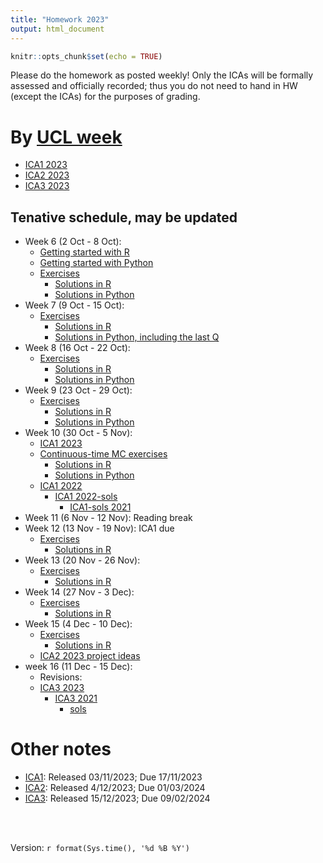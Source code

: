 ```yaml
---
title: "Homework 2023"
output: html_document
---
```


```r
knitr::opts_chunk$set(echo = TRUE)
```

Please do the homework as posted weekly! Only the ICAs will be formally assessed and officially recorded; thus you do not need to hand in HW (except the ICAs) for the purposes of grading.



# By [UCL week](https://www.ucl.ac.uk/estates/sites/estates/files/ucl_academic_calendar_2023_2024.pdf)

* [ICA1 2023](https://tsoo-math.github.io/ucl4/2023-ica1-stat9-release.html)
* [ICA2 2023](https://tsoo-math.github.io/ucl4/2023-ica2-project.html)
* [ICA3 2023](https://tsoo-math.github.io/ucl4/2023-ica3-stat9-release.html)

## Tenative schedule, may be updated


* Week 6 (2 Oct - 8 Oct):  
  - [Getting started with R](https://tsoo-math.github.io/ucl2/hello-R-2001.html)
  - [Getting started with Python](https://nbviewer.jupyter.org/url/tsoo-math.github.io/ucl2/hello-p.ipynb/%3Fflush_cache%3Dtrue)
  - [Exercises](https://tsoo-math.github.io/ucl2/2021-HW-week6.html)
      - [Solutions in R](https://tsoo-math.github.io/ucl/QHW1-sol.html)
      - [Solutions in Python](https://nbviewer.jupyter.org/url/tsoo-math.github.io/ucl2/2021-hw-week6.ipynb/%3Fflush_cache%3Dtrue)
* Week 7 (9 Oct - 15 Oct): 
  - [Exercises](https://tsoo-math.github.io/ucl2/2021-HW-week7.html)
      - [Solutions in R](https://tsoo-math.github.io/ucl/QHW2-sol.html)
      - [Solutions in Python, including the last Q](https://nbviewer.jupyter.org/url/tsoo-math.github.io/ucl2/2021-hw-week7.ipynb/%3Fflush_cache%3Dtrue)
* Week 8 (16 Oct - 22 Oct):  
  - [Exercises](https://tsoo-math.github.io/ucl2/2021-HW-week8.html)
    - [Solutions in R](https://tsoo-math.github.io/ucl/QHW3-sols.html)
    - [Solutions in Python](https://nbviewer.jupyter.org/url/tsoo-math.github.io/ucl2/2021-hw-week8.ipynb/%3Fflush_cache%3Dtrue)
* Week 9 (23 Oct - 29 Oct):  
  - [Exercises](https://tsoo-math.github.io/ucl/QHW4.html)
    - [Solutions in R](https://tsoo-math.github.io/ucl/QHW4-sol.html)
    - [Solutions in Python](https://nbviewer.jupyter.org/url/tsoo-math.github.io/ucl2/2021-hw-week9.ipynb)
* Week 10 (30 Oct - 5 Nov):   
  * [ICA1 2023](https://tsoo-math.github.io/ucl4/2023-ica1-stat9-release.html)
  - [Continuous-time MC exercises](https://tsoo-math.github.io/ucl/QHW5.html)
      - [Solutions in R](https://tsoo-math.github.io/ucl/QHW5-sols.html)
      - [Solutions in Python](https://nbviewer.jupyter.org/url/tsoo-math.github.io/ucl2/2021-hw-week10.ipynb)
  - [ICA1 2022](https://tsoo-math.github.io/ucl3/2022-ica1-stat9-release.html) 
    * [ICA1 2022-sols](https://tsoo-math.github.io/ucl3/2022-ica1-stat9.html)
        * [ICA1-sols 2021](https://tsoo-math.github.io/ucl2/2021-ica1-stat9.html)
* Week 11 (6 Nov - 12 Nov):  Reading break
* Week 12 (13 Nov - 19 Nov): ICA1 due
  - [Exercises](https://tsoo-math.github.io/ucl/QHW6.html)
      - [Solutions in R](https://tsoo-math.github.io/ucl/QHW6-sols.html)
* Week 13 (20 Nov - 26 Nov):  
  - [Exercises](https://tsoo-math.github.io/ucl/QHW6.1.html)
      - [Solutions in R](https://tsoo-math.github.io/ucl/QHW6.1-sols.html)
* Week 14 (27 Nov - 3 Dec):  
  - [Exercises](https://tsoo-math.github.io/ucl/QHW7.html)
      - [Solutions in R](https://tsoo-math.github.io/ucl/QHW7-sols.html)
  
* Week 15 (4 Dec - 10 Dec): 
  - [Exercises](https://tsoo-math.github.io/ucl/QHW8.1.html)
    - [Solutions in R](https://tsoo-math.github.io/ucl/QHW8.1-sols.html)
  * [ICA2 2023 project ideas](https://tsoo-math.github.io/ucl4/2023-ica2-project.html)
  
* week 16 (11 Dec - 15 Dec):
  * Revisions:  
  * [ICA3 2023](https://tsoo-math.github.io/ucl4/2023-ica3-stat9-release.html)
    * [ICA3 2021](https://tsoo-math.github.io/ucl2/2021-ica3-stat9-release.html)
      * [sols](https://tsoo-math.github.io/ucl3/2021-ica3-stat9.html)
  


# Other notes


* [ICA1](https://tsoo-math.github.io/ucl4/2023-ica1-stat9-release.html): Released 03/11/2023; Due 17/11/2023
* [ICA2](https://tsoo-math.github.io/ucl4/2023-ica2-project.html): Released 4/12/2023;  Due 01/03/2024
* [ICA3](https://tsoo-math.github.io/ucl4/2023-ica3-stat9-release.html): Released 15/12/2023; Due 09/02/2024


<br>
<br>

 Version:  `r format(Sys.time(), '%d %B %Y')`

<br>
<br>
<br>